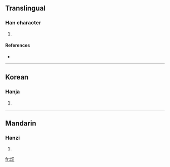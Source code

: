 ==Translingual==

===Han character===
{{Han char|rn=86|rad=火|as=05|sn=9|four=9181<sub>1</sub>|canj=火一卜一 (FMYM)}}

# {{defn|Han|sort=火05}}

====References====
* {{Han ref|kx=0668.060|dkj=18934|dj=1077.100|hdz=32194.100|uh=70A1|ud=28833|bh=CFB3|bd=53171}}

----

==Korean==

===Hanja===
{{ko-hanja|hangeul=[[정]]|eumhun=|rv=jeong|mr=chŏng|y=ceng}}

# {{defn|Korean|sort=火05}}

----

==Mandarin==

===Hanzi===
{{cmn-hanzi|pin=[[zhēng]] ([[zheng1]])|wg=cheng<sup>1</sup>}}

# {{defn|Mandarin|sort=火05}}

[[fr:炡]]
